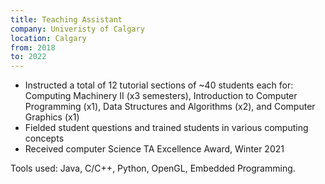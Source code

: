 ```yaml
---
title: Teaching Assistant
company: Univeristy of Calgary
location: Calgary
from: 2018  
to: 2022
---
```


- Instructed a total of 12 tutorial sections of ~40 students each for: Computing Machinery II (x3 semesters), Introduction to Computer Programming (x1), Data Structures and Algorithms (x2), and Computer Graphics (x1)
- Fielded student questions and trained students in various computing concepts 
- Received computer Science TA Excellence Award, Winter 2021


Tools used: Java, C/C++, Python, OpenGL, Embedded Programming.